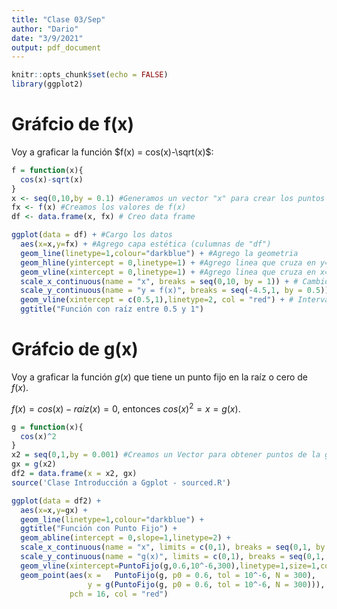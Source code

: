 ```yaml
---
title: "Clase 03/Sep"
author: "Dario"
date: "3/9/2021"
output: pdf_document
---
```


```r
knitr::opts_chunk$set(echo = FALSE)
library(ggplot2)
```

# Gráfcio de f(x)

Voy a graficar la función $f(x) = cos(x)-\sqrt(x)$:

```r
f = function(x){
  cos(x)-sqrt(x)
}
x <- seq(0,10,by = 0.1) #Generamos un vector "x" para crear los puntos en F(x)
fx <- f(x) #Creamos los valores de f(x)
df <- data.frame(x, fx) # Creo data frame
```

```r
ggplot(data = df) + #Cargo los datos
  aes(x=x,y=fx) + #Agrego capa estética (culumnas de "df")
  geom_line(linetype=1,colour="darkblue") + #Agrego la geometria
  geom_hline(yintercept = 0,linetype=1) + #Agrego linea que cruza en y=0
  geom_vline(xintercept = 0,linetype=1) + #Agrego linea que cruza en x=0
  scale_x_continuous(name = "x", breaks = seq(0,10, by = 1)) + # Cambio ticks en eje X
  scale_y_continuous(name = "y = f(x)", breaks = seq(-4.5,1, by = 0.5)) + # Cambio ticks en eje Y
  geom_vline(xintercept = c(0.5,1),linetype=2, col = "red") + # Intervalo de las raíces
  ggtitle("Función con raíz entre 0.5 y 1")
```

# Gráfcio de g(x)

Voy a graficar la función $g(x)$ que tiene un punto fijo en la raíz o cero de $f(x)$.

$f(x) = cos(x) - raíz(x) = 0$, entonces $cos(x)^2 = x = g(x)$.

```r
g = function(x){
  cos(x)^2
}
x2 = seq(0,1,by = 0.001) #Creamos un Vector para obtener puntos de la g(x)
gx = g(x2)
df2 = data.frame(x = x2, gx)
source('Clase Introducción a Ggplot - sourced.R')

```


```r

ggplot(data = df2) +
  aes(x=x,y=gx) + 
  geom_line(linetype=1,colour="darkblue") +
  ggtitle("Función con Punto Fijo") +
  geom_abline(intercept = 0,slope=1,linetype=2) +
  scale_x_continuous(name = "x", limits = c(0,1), breaks = seq(0,1, by = 0.1))+
  scale_y_continuous(name = "g(x)", limits = c(0,1), breaks = seq(0,1, by = 0.1))+
  geom_vline(xintercept=PuntoFijo(g,0.6,10^-6,300),linetype=1,size=1,colour="darkgreen")+
  geom_point(aes(x =   PuntoFijo(g, p0 = 0.6, tol = 10^-6, N = 300),
                 y = g(PuntoFijo(g, p0 = 0.6, tol = 10^-6, N = 300))),
             pch = 16, col = "red")
```










